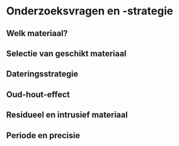 # Onderzoeksvragen en -strategie {#onderzoeksvragen}

## Welk materiaal?

## Selectie van geschikt materiaal

## Dateringsstrategie

## Oud-hout-effect

## Residueel en intrusief materiaal

## Periode en precisie
